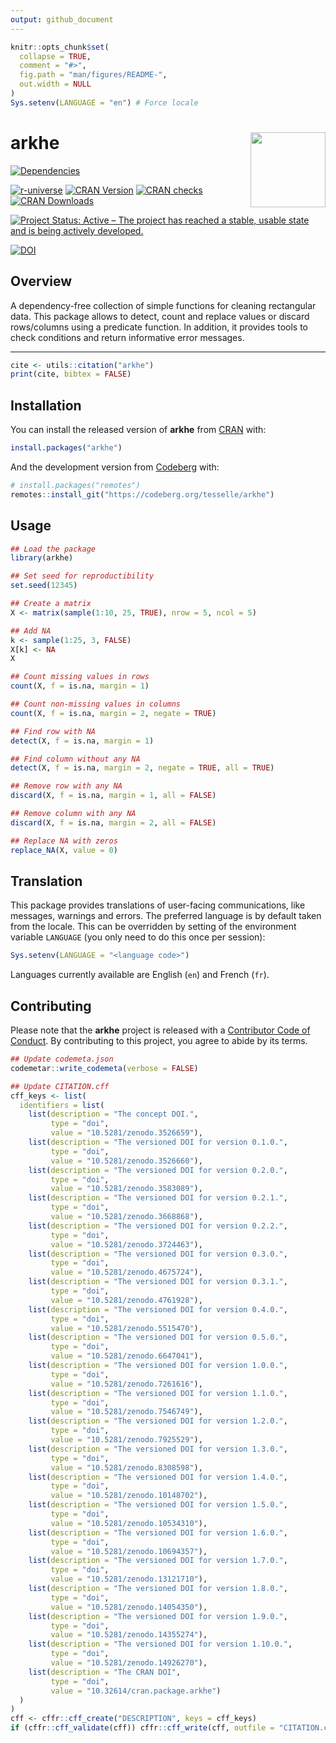 ```yaml
---
output: github_document
---
```


<!-- README.md is generated from README.Rmd. Please edit that file -->

```r
knitr::opts_chunk$set(
  collapse = TRUE,
  comment = "#>",
  fig.path = "man/figures/README-",
  out.width = NULL
)
Sys.setenv(LANGUAGE = "en") # Force locale
```

# arkhe <img width=120px src="man/figures/logo.png" align="right" />

<!-- badges: start -->
[![Dependencies](https://tinyverse.netlify.app/badge/arkhe)](https://cran.r-project.org/package=arkhe)

[![r-universe](https://tesselle.r-universe.dev/badges/arkhe)](https://tesselle.r-universe.dev/arkhe){.pkgdown-devel}
[![CRAN Version](https://www.r-pkg.org/badges/version/arkhe)](https://cran.r-project.org/package=arkhe){.pkgdown-release}
[![CRAN checks](https://badges.cranchecks.info/worst/arkhe.svg)](https://cran.r-project.org/web/checks/check_results_arkhe.html){.pkgdown-release}
[![CRAN Downloads](https://cranlogs.r-pkg.org/badges/arkhe)](https://cran.r-project.org/package=arkhe){.pkgdown-release}

[![Project Status: Active – The project has reached a stable, usable state and is being actively developed.](https://www.repostatus.org/badges/latest/active.svg)](https://www.repostatus.org/#active)

[![DOI](https://zenodo.org/badge/DOI/10.5281/zenodo.3526659.svg)](https://doi.org/10.5281/zenodo.3526659)
<!-- badges: end -->

## Overview

A dependency-free collection of simple functions for cleaning rectangular data. This package allows to detect, count and replace values or discard rows/columns using a predicate function. In addition, it provides tools to check conditions and return informative error messages.

---

```r
cite <- utils::citation("arkhe")
print(cite, bibtex = FALSE)
```

## Installation

You can install the released version of **arkhe** from [CRAN](https://CRAN.R-project.org) with:

```r
install.packages("arkhe")
```

And the development version from [Codeberg](https://codeberg.org/) with:

```r
# install.packages("remotes")
remotes::install_git("https://codeberg.org/tesselle/arkhe")
```

## Usage

```r
## Load the package
library(arkhe)

## Set seed for reproductibility
set.seed(12345)

## Create a matrix
X <- matrix(sample(1:10, 25, TRUE), nrow = 5, ncol = 5)

## Add NA
k <- sample(1:25, 3, FALSE)
X[k] <- NA
X

## Count missing values in rows
count(X, f = is.na, margin = 1)

## Count non-missing values in columns
count(X, f = is.na, margin = 2, negate = TRUE)

## Find row with NA
detect(X, f = is.na, margin = 1)

## Find column without any NA
detect(X, f = is.na, margin = 2, negate = TRUE, all = TRUE)

## Remove row with any NA
discard(X, f = is.na, margin = 1, all = FALSE)

## Remove column with any NA
discard(X, f = is.na, margin = 2, all = FALSE)

## Replace NA with zeros
replace_NA(X, value = 0)
```

## Translation

This package provides translations of user-facing communications, like messages, warnings and errors. The preferred language is by default taken from the locale. This can be overridden by setting of the environment variable `LANGUAGE` (you only need to do this once per session):

``` r
Sys.setenv(LANGUAGE = "<language code>")
```

Languages currently available are English (`en`) and French (`fr`).

## Contributing

Please note that the **arkhe** project is released with a [Contributor Code of Conduct](https://www.tesselle.org/conduct.html). By contributing to this project, you agree to abide by its terms.

```r
## Update codemeta.json
codemetar::write_codemeta(verbose = FALSE)

## Update CITATION.cff
cff_keys <- list(
  identifiers = list(
    list(description = "The concept DOI.",
         type = "doi",
         value = "10.5281/zenodo.3526659"),
    list(description = "The versioned DOI for version 0.1.0.",
         type = "doi",
         value = "10.5281/zenodo.3526660"),
    list(description = "The versioned DOI for version 0.2.0.",
         type = "doi",
         value = "10.5281/zenodo.3583089"),
    list(description = "The versioned DOI for version 0.2.1.",
         type = "doi",
         value = "10.5281/zenodo.3668868"),
    list(description = "The versioned DOI for version 0.2.2.",
         type = "doi",
         value = "10.5281/zenodo.3724463"),
    list(description = "The versioned DOI for version 0.3.0.",
         type = "doi",
         value = "10.5281/zenodo.4675724"),
    list(description = "The versioned DOI for version 0.3.1.",
         type = "doi",
         value = "10.5281/zenodo.4761928"),
    list(description = "The versioned DOI for version 0.4.0.",
         type = "doi",
         value = "10.5281/zenodo.5515470"),
    list(description = "The versioned DOI for version 0.5.0.",
         type = "doi",
         value = "10.5281/zenodo.6647041"),
    list(description = "The versioned DOI for version 1.0.0.",
         type = "doi",
         value = "10.5281/zenodo.7261616"),
    list(description = "The versioned DOI for version 1.1.0.",
         type = "doi",
         value = "10.5281/zenodo.7546749"),
    list(description = "The versioned DOI for version 1.2.0.",
         type = "doi",
         value = "10.5281/zenodo.7925529"),
    list(description = "The versioned DOI for version 1.3.0.",
         type = "doi",
         value = "10.5281/zenodo.8308598"),
    list(description = "The versioned DOI for version 1.4.0.",
         type = "doi",
         value = "10.5281/zenodo.10148702"),
    list(description = "The versioned DOI for version 1.5.0.",
         type = "doi",
         value = "10.5281/zenodo.10534310"),
    list(description = "The versioned DOI for version 1.6.0.",
         type = "doi",
         value = "10.5281/zenodo.10694357"),
    list(description = "The versioned DOI for version 1.7.0.",
         type = "doi",
         value = "10.5281/zenodo.13121710"),
    list(description = "The versioned DOI for version 1.8.0.",
         type = "doi",
         value = "10.5281/zenodo.14054350"),
    list(description = "The versioned DOI for version 1.9.0.",
         type = "doi",
         value = "10.5281/zenodo.14355274"),
    list(description = "The versioned DOI for version 1.10.0.",
         type = "doi",
         value = "10.5281/zenodo.14926270"),
    list(description = "The CRAN DOI",
         type = "doi",
         value = "10.32614/cran.package.arkhe")
  )
)
cff <- cffr::cff_create("DESCRIPTION", keys = cff_keys)
if (cffr::cff_validate(cff)) cffr::cff_write(cff, outfile = "CITATION.cff")
```
